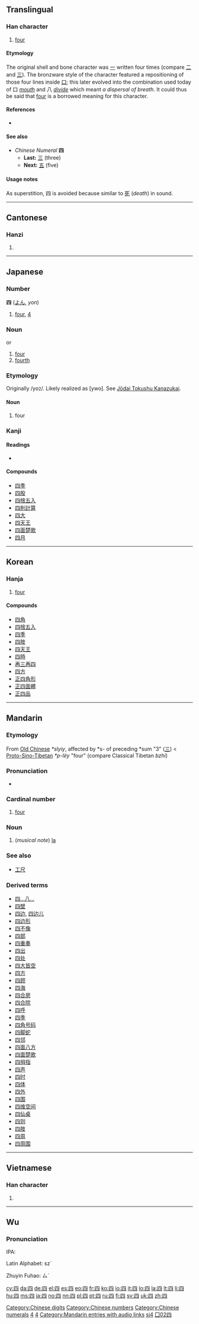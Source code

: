 <!--{{also|肆}} may be replaced by zh-forms -->
{{also|西}}{{also|匹}}
==Translingual==
{{Han stroke|[[Image:四-order.gif]]}}
{{Han stroke|[[Image:四-bw.png|250px]]}}

===Han character===
{{Han char|rn=31|rad=囗|as=02|sn=5|four=6021<sub>0</sub>|canj=田金 (WC)|ids=⿴[[囗]][[儿]]}}

# [[four]]

====Etymology====
The original shell and bone character was [[一]] written four times (compare [[二]] and [[三]]). The bronzware style of the character featured a repositioning of those four lines inside [[口]]; this later evolved into the combination used today of 口 ''[[mouth]]'' and 八 ''[[divide]]'' which meant ''a dispersal of breath''. It could thus be said that [[four]] is a borrowed meaning for this character.

====References====
* {{Han ref|kx=0216.220|dkj=04682|dj=0439.210|hdz=10710.160|uh=56DB|ud=22235|bh=A57C|bd=42364}}

====See also====
* ''Chinese Numeral'' '''四'''
** '''Last:''' [[三]] (three)
** '''Next:''' [[五]] (five)

====Usage notes====
{{wikipedia|Numbers in Chinese culture#Four|Numbers in Chinese culture}}
As superstition, 四 is avoided because similar to [[死]] (''death'') in sound.

[[Category:Chinese digits]]
[[Category:Chinese numbers]]
[[Category:Chinese numerals]]

----

==Cantonese==

===Hanzi===
{{yue-hanzi|jyut=|y=[[sei3]]}}

# {{defn|Cantonese|sort=囗02}}

----

==Japanese==

===Number===
'''四''' ([[よん]], ''yon'')

# [[four]], [[4]]

===Noun===
{{ja-noun|k|hira=よん|rom=yon}} or {{ja-noun|k|hira=し|rom=shi}}

# [[four]]
# [[fourth]]

===Etymology===
{{rfc-level|Etymology not at level 3|lang=ja}}

Originally /yo<small>2</small>/. Likely realized as [ywo]. See [[w:Jōdai Tokushu Kanazukai|Jōdai Tokushu Kanazukai]].

====Noun====
{{ja-noun|k|hira=よ|rom=yo}}

# four

===Kanji===
{{ja-kanji|grade=1|rs=口02}}

====Readings====
* {{ja-readings|on=[[し]] (''shi'')|kun=[[よ]] (''yo''), [[よつ]] (''yotsu''), [[よっつ]] (''yottsu''), [[よん]] (''yon'')|nanori=[[あ]] (''a''), [[つ]] (''tsu''), [[よつ]] (''yotsu'')}}

====Compounds====
* [[四季]]
* [[四股]]
* [[四捨五入]]
* [[四則計算]]
* [[四大]]
* [[四天王]]
* [[四面楚歌]]
* [[四月]]

[[Category:Japanese numbers|4]]

----

==Korean==

===Hanja===
{{ko-hanja|hangeul=사|rv=sa|mr=sa|y=sa|eumhun=넉|ehrv=neok|ehmr=nŏk|ehy=nek}}

# [[four]]

====Compounds====
* [[四角]]
* [[四捨五入]]
* [[四季]]
* [[四肢]]
* [[四天王]]
* [[四時]]
* [[再三再四]]
* [[四方]]
* [[正四角形]]
* [[正四面體]]
* [[正四品]]

[[Category:Korean numbers|4]]

----

==Mandarin==

===Etymology===

From [[Old Chinese]] ''*slyiy'', affected by *s- of preceding *sum "3" ([[三]]) < [[Proto-Sino-Tibetan]] ''*p-lëy'' "four" (compare Classical Tibetan ''bzhi'')

===Pronunciation===
* {{audio|zh-sì.ogg|audio}}

===Cardinal number===
{{cmn-car-num|ts|pin=sì|pint=si4|rs=囗02}}

# [[four]]

===Noun===
{{cmn-noun|ts|pin=sì|pint=si4|rs=囗02}}

# (''musical note'') [[la]]

===See also===
* [[工尺]]

===Derived terms===
* [[四…八…]]
* [[四壁]]
* [[四边]], [[四边儿]]
* [[四边形]]
* [[四不像]]
* [[四部]]
* [[四重奏]]
* [[四出]]
* [[四处]]
* [[四大皆空]]
* [[四方]]
* [[四顾]]
* [[四海]]
* [[四合房]]
* [[四合院]]
* [[四呼]]
* [[四季]]
* [[四角号码]]
* [[四脚蛇]]
* [[四邻]]
* [[四面八方]]
* [[四面楚歌]]
* [[四拇指]]
* [[四声]]
* [[四时]]
* [[四体]]
* [[四外]]
* [[四围]]
* [[四维空间]]
* [[四仙桌]]
* [[四则]]
* [[四肢]]
* [[四周]]
* [[四周围]]

[[Category:Mandarin entries with audio links]]
[[Category:zh-cn:Numbers|si4]]
[[Category:zh-tw:Numbers|囗02四]]

----

==Vietnamese==

===Han character===
{{vi-hantu|[[tứ]], [[tớ]], [[tư]]|rs=囗02}}

# {{defn|Vietnamese|sort=囗02}}

----

==Wu==
{{zh-attention}}

===Pronunciation===
IPA:

Latin Alphabet: szˋ

Zhuyin Fuhao: ㄙˋ

[[cy:四]]
[[da:四]]
[[de:四]]
[[el:四]]
[[es:四]]
[[eo:四]]
[[fr:四]]
[[ko:四]]
[[io:四]]
[[it:四]]
[[lo:四]]
[[la:四]]
[[lt:四]]
[[li:四]]
[[hu:四]]
[[ms:四]]
[[ja:四]]
[[no:四]]
[[nn:四]]
[[pl:四]]
[[pt:四]]
[[ru:四]]
[[fi:四]]
[[sv:四]]
[[uk:四]]
[[zh:四]]